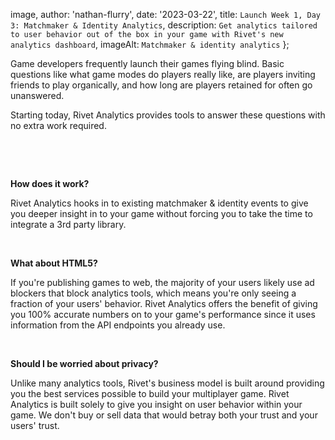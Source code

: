 
  image,
  author: 'nathan-flurry',
  date: '2023-03-22',
  title: `Launch Week 1, Day 3: Matchmaker & Identity Analytics`,
  description: `Get analytics tailored to user behavior out of the box in your game with Rivet's new analytics dashboard`,
  imageAlt: `Matchmaker & identity analytics`
};


Game developers frequently launch their games flying blind. Basic questions like what game modes do players really like, are players inviting friends to play organically, and how long are players retained for often go unanswered.

Starting today, Rivet Analytics provides tools to answer these questions with no extra work required.

‍

<DocsImage src={analytics} alt='Rivet Analytics' />

‍

**How does it work?**

Rivet Analytics hooks in to existing matchmaker & identity events to give you deeper insight in to your game without forcing you to take the time to integrate a 3rd party library.

‍

**What about HTML5?**

If you're publishing games to web, the majority of your users likely use ad blockers that block analytics tools, which means you're only seeing a fraction of your users' behavior. Rivet Analytics offers the benefit of giving you 100% accurate numbers on to your game's performance since it uses information from the API endpoints you already use.

‍

**Should I be worried about privacy?**

Unlike many analytics tools, Rivet's business model is built around providing you the best services possible to build your multiplayer game. Rivet Analytics is built solely to give you insight on user behavior within your game. We don't buy or sell data that would betray both your trust and your users' trust.
